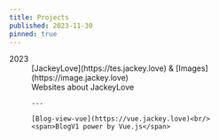 ```yaml
---
title: Projects
published: 2023-11-30
pinned: true
---
```


<dl>
  <dt>2023</dt>
  <dd>
    [JackeyLove](https://tes.jackey.love) & [Images](https://image.jackey.love)<br/>
    <span>Websites about JackeyLove</span>

    ---

    [Blog-view-vue](https://vue.jackey.love)<br/>
    <span>BlogV1 power by Vue.js</span>
  </dd>
</dl>
